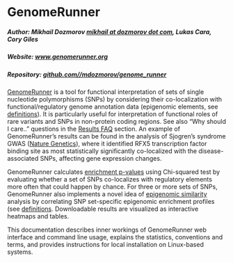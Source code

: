 # GenomeRunner

##### Author: Mikhail Dozmorov [mikhail at dozmorov dot com](mailto:mikhail@dozmorov.com), Lukas Cara, Cory Giles
##### Website: [www.genomerunner.org](http://www.genomerunner.org)  
##### Repository: [github.com//mdozmorov/genome_runner](https://github.com/mdozmorov/genome_runner)  

[GenomeRunner](http://www.genomerunner.org) is a tool for functional interpretation of sets of single nucleotide polymorphisms (SNPs) by considering their co-localization with functional/regulatory genome annotation data (epigenomic elements, see [definitions](misc/definitions.md)). It is particularly useful for interpretation of functional roles of rare variants and SNPs in non-protein coding regions. See also "Why should I care.." questions in the [Results FAQ](hypergeom4/resultsFaq.md) section. An example of GenomeRunner's results can be found in the analysis of Sjogren's syndrome GWAS ([Nature Genetics](http://www.nature.com/ng/journal/v45/n11/full/ng.2792.html)), where it identified RFX5 transcription factor binding site as most statistically significantly co-localized with the disease-associated SNPs, affecting gene expression changes.

GenomeRunner calculates [enrichment p-values](hypergeom4/enrichment.md) using Chi-squared test by evaluating whether a set of SNPs co-localizes with regulatory elements more often that could happen by chance. For three or more sets of SNPs, GenomeRunner also implements a novel idea of [epigenomic similarity](hypergeom4/similarity.md) analysis by correlating SNP set-specific epigenomic enrichment profiles (see [definitions](misc/definitions.md). Downloadable results are visualized as interactive heatmaps and tables.

This documentation describes inner workings of GenomeRunner web interface and command line usage, explains the statistics, conventions and terms, and provides instructions for local installation on Linux-based systems.